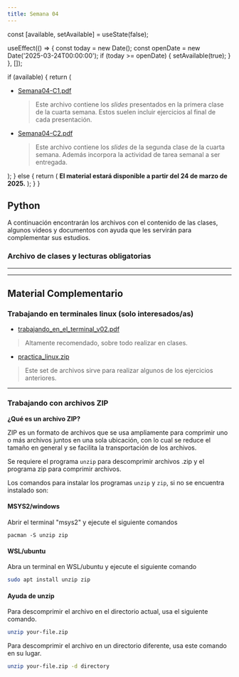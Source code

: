 ```yaml
---
title: Semana 04
---
```



  const [available, setAvailable] = useState(false);

  useEffect(() => {
    const today = new Date();
    const openDate = new Date('2025-03-24T00:00:00');
    if (today >= openDate) {
      setAvailable(true);
    }
  }, []);

  if (available) {
    return (
      <ul>
        <li>
          <a href="/lectures/Semana04-C1.pdf">Semana04-C1.pdf</a>
          <blockquote>
            Este archivo contiene los <em>slides</em> presentados en la primera clase de la cuarta semana. Estos suelen incluir ejercicios al final de cada presentación.
          </blockquote>
        </li>
        <li>
          <a href="/lectures/Semana04-C2.pdf">Semana04-C2.pdf</a>
          <blockquote>
            Este archivo contiene los <em>slides</em> de la segunda clase de la cuarta semana. Además incorpora la actividad de tarea semanal a ser entregada.
          </blockquote>
        </li>
      </ul>
    );
  } else {
    return (
      <strong>El material estará disponible a partir del 24 de marzo de 2025.</strong>
    );
  }
}


## Python

A continuación encontrarán los archivos con el contenido de las clases, algunos videos y documentos con ayuda que les servirán para complementar sus estudios.

### Archivo de clases y lecturas obligatorias

<FechaLinks />

---
---
## Material Complementario

### Trabajando en terminales linux (solo interesados/as)

* [trabajando\_en\_el\_terminal\_v02.pdf](/others/s04/trabajando_en_el_terminal_v02.pdf)
> Altamente recomendado, sobre todo realizar en clases.
* [practica_linux.zip](/others/s04/practica_linux.zip)
> Este set de archivos sirve para realizar algunos de los ejercicios anteriores.

----------------------

### Trabajando con archivos ZIP

**¿Qué es un archivo ZIP?**

ZIP es un formato de archivos que se usa ampliamente para comprimir uno o más archivos juntos en una sola ubicación, con lo cual se reduce el tamaño en general y se facilita la transportación de los archivos.

Se requiere el programa `unzip` para descomprimir archivos .zip y el programa zip para comprimir archivos.

Los comandos para instalar los programas `unzip` y `zip`, si no se encuentra instalado son:

#### MSYS2/windows

Abrir el terminal "msys2" y ejecute el siguiente comandos    

```
pacman -S unzip zip
```

#### **WSL/ubuntu**

Abra un terminal en WSL/ubuntu y ejecute el siguiente comando

```bash
sudo apt install unzip zip  
```

#### **Ayuda de unzip**

Para descomprimir el archivo en el directorio actual, usa el siguiente comando.

```bash
unzip your-file.zip  
```


Para descomprimir el archivo en un directorio diferente, usa este comando en su lugar.

```bash
unzip your-file.zip -d directory
```